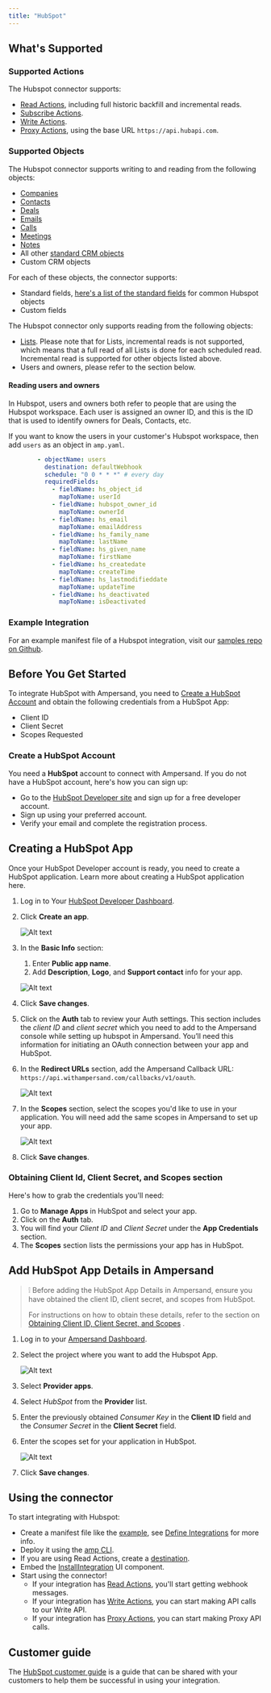 ```yaml
---
title: "HubSpot"
---
```

## What's Supported

### Supported Actions

The Hubspot connector supports:
- [Read Actions](/read-actions), including full historic backfill and incremental reads.
- [Subscribe Actions](/subscribe-actions).
- [Write Actions](/write-actions).
- [Proxy Actions](/proxy-actions), using the base URL `https://api.hubapi.com`.

### Supported Objects

The Hubspot connector supports writing to and reading from the following objects:
- [Companies](https://developers.hubspot.com/docs/api/crm/companies)
- [Contacts](https://developers.hubspot.com/docs/api/crm/contacts)
- [Deals](https://developers.hubspot.com/docs/api/crm/deals)
- [Emails](https://developers.hubspot.com/docs/guides/api/crm/engagements/email)
- [Calls](https://developers.hubspot.com/docs/guides/api/crm/engagements/calls)
- [Meetings](https://developers.hubspot.com/docs/guides/api/crm/engagements/meetings)
- [Notes](https://developers.hubspot.com/docs/guides/api/crm/engagements/notes)
- All other [standard CRM objects](https://developers.hubspot.com/docs/guides/api/crm/understanding-the-crm#object-type-ids)
- Custom CRM objects

For each of these objects, the connector supports:
- Standard fields, [here's a list of the standard fields](https://docs.google.com/spreadsheets/d/1FGc9zT_J9dyGghDxvqeioAva-5Gj7-2DQzKNMrbrPvw/view?usp=sharing) for common Hubspot objects
- Custom fields

The Hubspot connector only supports reading from the following objects:
- [Lists](https://developers.hubspot.com/docs/guides/api/crm/lists/overview). Please note that for Lists, incremental reads is not supported, which means that a full read of all Lists is done for each scheduled read. Incremental read is supported for other objects listed above.
- Users and owners, please refer to the section below.

#### Reading users and owners

In Hubspot, users and owners both refer to people that are using the Hubspot workspace. Each user is assigned an owner ID, and this is the ID that is used to identify owners for Deals, Contacts, etc.

If you want to know the users in your customer's Hubspot workspace, then add `users` as an object in `amp.yaml`.

```YAML
        - objectName: users
          destination: defaultWebhook
          schedule: "0 0 * * *" # every day
          requiredFields:
            - fieldName: hs_object_id
              mapToName: userId
            - fieldName: hubspot_owner_id
              mapToName: ownerId
            - fieldName: hs_email
              mapToName: emailAddress
            - fieldName: hs_family_name
              mapToName: lastName
            - fieldName: hs_given_name
              mapToName: firstName
            - fieldName: hs_createdate
              mapToName: createTime
            - fieldName: hs_lastmodifieddate
              mapToName: updateTime
            - fieldName: hs_deactivated
              mapToName: isDeactivated   
```

### Example Integration

For an example manifest file of a Hubspot integration, visit our [samples repo on Github](https://github.com/amp-labs/samples/blob/main/hubspot/amp.yaml).

## Before You Get Started

To integrate HubSpot with Ampersand, you need to [Create a HubSpot Account](#create-a-hubspot-account) and obtain the following credentials from a HubSpot App:

- Client ID
- Client Secret
- Scopes Requested

### Create a HubSpot Account

You need a **HubSpot** account to connect with Ampersand. If you do not have a HubSpot account, here's how you can sign up:

- Go to the [HubSpot Developer site](https://app.hubspot.com/signup-hubspot/developers) and sign up for a free developer account.
- Sign up using your preferred  account.
- Verify your email and complete the registration process.

## Creating a HubSpot App

Once your HubSpot Developer account is ready, you need to create a HubSpot application. Learn more about creating a HubSpot application here.

1. Log in to Your [HubSpot Developer Dashboard](https://app.hubspot.com/signup-hubspot/developers?_ga=2.135957745.1749898245.1717410216-1887335227.1717410216&_gl=1*757l65*_ga*MTg4NzMzNTIyNy4xNzE3NDEwMjE2*_ga_LXTM6CQ0XK*MTcxNzQxMDIxNS4xLjEuMTcxNzQxMDg2OS40OS4wLjA.&step=existing_user).
2. Click **Create an app**.

   ![Alt text](/images/provider-guides/a8c2c6f-hubspot1.gif)
3. In the **Basic Info** section:

   1. Enter **Public app name**. 
   2. Add **Description**, **Logo**, and **Support contact** info for your app.

   ![Alt text](/images/provider-guides/a8c2c6f-hubspot1.gif)


1. Click **Save changes**.
2. Click on the **Auth** tab to review your Auth settings.  This section includes the _client ID_ and _client secret_ which you need to add to the Ampersand console while setting up hubspot in Ampersand. You’ll need this information for initiating an OAuth connection between your app and HubSpot.
3. In the **Redirect URLs** section, add the Ampersand Callback URL: `https://api.withampersand.com/callbacks/v1/oauth`.

   ![Alt text](/images/provider-guides/013943e-hubspot3.gif)
4. In the **Scopes** section, select the scopes you'd like to use in your application. You will need add the same scopes in Ampersand to set up your app. 

   ![Alt text](/images/provider-guides/1b56fb4-hubspot5.gif)
5. Click **Save changes**.

### Obtaining Client Id, Client Secret, and Scopes section

Here's how to grab the credentials you'll need:

1. Go to **Manage Apps** in HubSpot and select your app.
2. Click on the **Auth** tab.
3. You will find your _Client ID_ and _Client Secret_ under the **App Credentials** section. 
4. The **Scopes** section lists the permissions your app has in HubSpot.

## Add HubSpot App Details in Ampersand

> ❕ Before adding the HubSpot App Details in Ampersand, ensure you have obtained the client ID, client secret, and scopes from HubSpot.
> 
> For instructions on how to obtain these details, refer to the section on [Obtaining Client ID, Client Secret, and Scopes](https://docs.withampersand.com/docs/hubspot-guide#obtaining-client-id-client-secret-and-scopes-section) .

1. Log in to your [Ampersand Dashboard](https://dashboard.withampersand.com).
2. Select the project where you want to add the Hubspot App.

   ![Alt text](/images/provider-guides/dd47b7a-Ampersand.png)

3. Select **Provider apps**.
4. Select _HubSpot_ from the **Provider** list. 
5. Enter the previously obtained _Consumer Key_ in the **Client ID** field and the _Consumer Secret_ in the **Client Secret** field.
6. Enter the scopes set for your application in HubSpot.

   ![Alt text](/images/provider-guides/f4ada70-hubspot6.gif)

7. Click **Save changes**.

## Using the connector

To start integrating with Hubspot:
- Create a manifest file like the [example](https://github.com/amp-labs/samples/blob/main/hubspot/amp.yaml), see [Define Integrations](/overview) for more info.
- Deploy it using the [amp CLI](/cli/overview).
- If you are using Read Actions, create a [destination](/destinations).
- Embed the [InstallIntegration](/embeddable-ui-components#install-integration) UI component.
- Start using the connector!
   - If your integration has [Read Actions](/read-actions), you'll start getting webhook messages.
   - If your integration has [Write Actions](/write-actions), you can start making API calls to our Write API.
   - If your integration has [Proxy Actions](/proxy-actions), you can start making Proxy API calls.

## Customer guide

The [HubSpot customer guide](/customer-guides/hubspot) is a guide that can be shared with your customers to help them be successful in using your integration.
